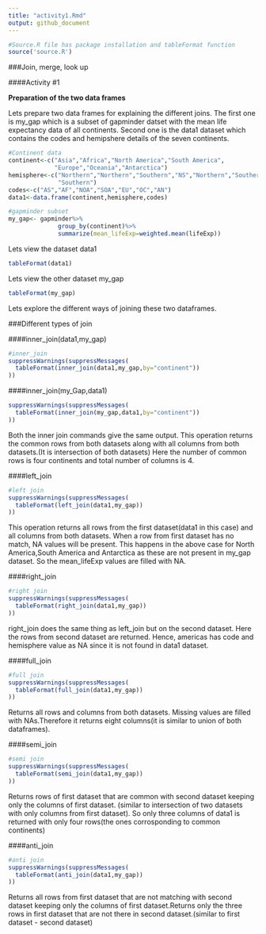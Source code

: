 ```yaml
---
title: "activity1.Rmd"
output: github_document
---
```



```r
#Source.R file has package installation and tableFormat function 
source('source.R')
```

###Join, merge, look up

####Activity #1

**Preparation of the two data frames**

Lets prepare two data frames for explaining the different joins. The first one is
my_gap which is a subset of gapminder datset with the mean life expectancy data of all continents. Second one is the data1 dataset which contains the codes and hemipshere details of the seven continents. 

```r
#Continent data
continent<-c("Asia","Africa","North America","South America",
             "Europe","Oceania","Antarctica")
hemisphere<-c("Northern","Northern","Southern","NS","Northern","Southern",
              "Southern")
codes<-c("AS","AF","NOA","SOA","EU","OC","AN")
data1<-data.frame(continent,hemisphere,codes)

#gapminder subset
my_gap<- gapminder%>%
              group_by(continent)%>%
              summarize(mean_lifeExp=weighted.mean(lifeExp))

```

Lets view the dataset data1

```r
tableFormat(data1)
```

Lets view the other dataset my_gap

```r
tableFormat(my_gap)
```

Lets explore the different ways of joining these two dataframes.

###Different types of join

####inner_join(data1,my_gap)
```r
#inner_join
suppressWarnings(suppressMessages(
  tableFormat(inner_join(data1,my_gap,by="continent"))
))
```

####inner_join(my_Gap,data1)

```r
suppressWarnings(suppressMessages(
  tableFormat(inner_join(my_gap,data1,by="continent"))
))
```

Both the inner join commands give the same output. This operation returns the common rows from both datasets along with all columns from both datasets.(It is intersection of both datasets) Here the number of common rows is four continents and total number of columns is 4.

####left_join

```r
#left join
suppressWarnings(suppressMessages(
  tableFormat(left_join(data1,my_gap))
))
```
This operation returns all rows from the first dataset(data1 in this case) and all columns from both datasets. When a row from first dataset has no match, NA values will be present. This happens in the above case for North America,South America and Antarctica as these are not present in my_gap dataset. So the mean_lifeExp values are filled with NA. 

####right_join

```r
#right join
suppressWarnings(suppressMessages(
  tableFormat(right_join(data1,my_gap))
))
```
right_join does the same thing as left_join but on the second dataset. Here the rows from second dataset are returned. Hence, americas has code and hemisphere value as NA since it is not found in data1 dataset. 

####full_join

```r
#full join
suppressWarnings(suppressMessages(
  tableFormat(full_join(data1,my_gap))
))
```
Returns all rows and columns from both datasets. Missing values are filled with NAs.Therefore it returns eight columns(it is similar to union of both dataframes).

####semi_join

```r
#semi join
suppressWarnings(suppressMessages(
  tableFormat(semi_join(data1,my_gap))
))
```
Returns rows of first dataset that are common with second dataset keeping only the columns of first dataset. (similar to intersection of two datasets with only columns from first dataset). So only three columns of data1 is returned with only four rows(the ones corrosponding to common continents)

####anti_join

```r
#anti join
suppressWarnings(suppressMessages(
  tableFormat(anti_join(data1,my_gap))
))
```
Returns all rows from first dataset that are not matching with second dataset keeping only the columns of first dataset.Returns only the three rows in first dataset that are not there in second dataset.(similar to first dataset - second dataset)


